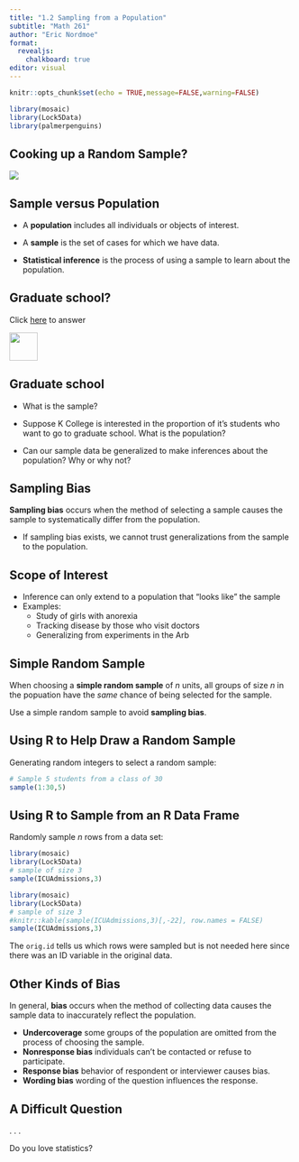```yaml
---
title: "1.2 Sampling from a Population"
subtitle: "Math 261"
author: "Eric Nordmoe"
format:
  revealjs:
    chalkboard: true
editor: visual
---
```


```r
knitr::opts_chunk$set(echo = TRUE,message=FALSE,warning=FALSE)
```

```r
library(mosaic)
library(Lock5Data)
library(palmerpenguins)
```

## Cooking up a Random Sample?

![](figs/A_woman_taste_testing_her_cooking_soup_110425-232575-826009.jpg){fig-alt="woman tasting soup"}

## Sample versus Population

::: incremental
-   A **population** includes all individuals or objects of interest.

-   A **sample** is the set of cases for which we have data.

-   **Statistical inference** is the process of using a sample to learn about the population.
:::

## Graduate school?

Click [here](https://goo.gl/forms/SUA7JeE9xulEt94K3) to answer

![](figs/gs_survey_qr.png){width="50"}

## Graduate school

-   What is the sample?

-   Suppose K College is interested in the proportion of it’s students who want to go to graduate school. What is the population?

-   Can our sample data be generalized to make inferences about the population? Why or why not?

## Sampling Bias

**Sampling bias** occurs when the method of selecting a sample causes the sample to systematically differ from the population.

-   If sampling bias exists, we cannot trust generalizations from the sample to the population.

## Scope of Interest

-   Inference can only extend to a population that "looks like" the sample\
-   Examples:
    -   Study of girls with anorexia\
    -   Tracking disease by those who visit doctors\
    -   Generalizing from experiments in the Arb

## Simple Random Sample {.build}

When choosing a **simple random sample** of $n$ units, all groups of size $n$ in the popuation have the *same* chance of being selected for the sample.

Use a simple random sample to avoid **sampling bias**.

## Using R to Help Draw a Random Sample

Generating random integers to select a random sample:

```r
# Sample 5 students from a class of 30
sample(1:30,5)
```

## Using R to Sample from an R Data Frame {.smaller}

Randomly sample $n$ rows from a data set:

```r
library(mosaic)
library(Lock5Data)
# sample of size 3
sample(ICUAdmissions,3)
```

```r
library(mosaic)
library(Lock5Data)
# sample of size 3
#knitr::kable(sample(ICUAdmissions,3)[,-22], row.names = FALSE)
sample(ICUAdmissions,3)
```

::: footnote
The `orig.id` tells us which rows were sampled but is not needed here since there was an ID variable in the original data.
:::

## Other Kinds of Bias

In general, **bias** occurs when the method of collecting data causes the sample data to inaccurately reflect the population.

::: incremental
-   **Undercoverage** some groups of the population are omitted from the process of choosing the sample.\
-   **Nonresponse bias** individuals can’t be contacted or refuse to participate.\
-   **Response bias** behavior of respondent or interviewer causes bias.\
-   **Wording bias** wording of the question influences the response.
:::

## A Difficult Question

. . .

Do you love statistics?
